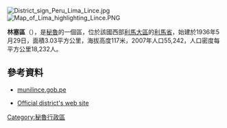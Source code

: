 [[Image:District_sign_Peru_Lima_Lince.jpg|right]]
[[Image:Map_of_Lima_highlighting_Lince.PNG|right]]
{{Coord|12|6|S|77|3|W|display=title}}

'''林塞區'''（{{lang-es|Distrito de Lince}}），是[[秘魯|秘魯]]的一個區，位於該國西部[[利馬大區|利馬大區]]的[[利馬省|利馬省]]，始建於1936年5月29日，面積3.03平方公里，海拔高度117米，2007年人口55,242，人口密度每平方公里18,232人。

==參考資料==
* [http://www.munilince.gob.pe munilince.gob.pe] {{Wayback|url=http://www.munilince.gob.pe/ |date=20090830051619 }}
* {{es icon}} [http://www.munilince.gob.pe/ Official district's web site] {{Wayback|url=http://www.munilince.gob.pe/ |date=20090830051619 }}

{{Peru-geo-stub}}
[[Category:秘魯行政區|Category:秘魯行政區]]